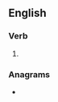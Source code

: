 ==English==

===Verb===
{{head|en|verb form}}

# {{en-third-person singular of|perempt}}

===Anagrams===
* {{anagrams|en|a=eempprst|pre-empts|preempts|preëmpts}}